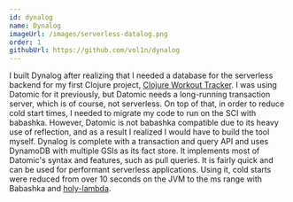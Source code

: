 ```yaml
---
id: dynalog
name: Dynalog
imageUrl: /images/serverless-datalog.png
order: 1
githubUrl: https://github.com/vol1n/dynalog
---
```


I built Dynalog after realizing that I needed a database for the serverless backend for my first Clojure project, <a href="/projects/workout-tracker" className="text-blue-400 hover:underline">Clojure Workout Tracker</a>. I was using Datomic for it previously, but Datomic needs a long-running transaction server, which is of course, not serverless. On top of that, in order to reduce cold start times, I needed to migrate my code to run on the SCI with babashka. However, Datomic is not babashka compatible due to its heavy use of reflection, and as a result I realized I would have to build the tool myself. 
Dynalog is complete with a transaction and query API and uses DynamoDB with multiple GSIs as its fact store. It implements most of Datomic's syntax and features, such as pull queries. It is fairly quick and can be used for performant serverless applications. Using it, cold starts were reduced from over 10 seconds on the JVM to the ms range with Babashka and <a href="https://github.com/FieryCod/holy-lambda" className="text-blue-400 hover:underline">holy-lambda</a>.